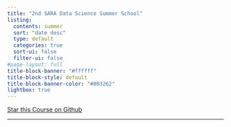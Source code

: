 ```yaml
---
title: "2nd SARA Data Science Summer School"
listing:
  contents: summer
  sort: "date desc"
  type: default
  categories: true
  sort-ui: false
  filter-ui: false
#page-layout: full
title-block-banner: "#ffffff"
title-block-style: default
title-block-banner-color: "#003262"
lightbox: true    
---
```


<span style="text-shadow: none;"><a class="github-button" href="https://github.com/sara-institute/course-r-lang-beginners" data-icon="octicon-star" data-size="large" data-show-count="true" aria-label="Star this on GitHub">Star this Course on Github</a><script async defer src="https://buttons.github.io/buttons.js"></script></span>

---